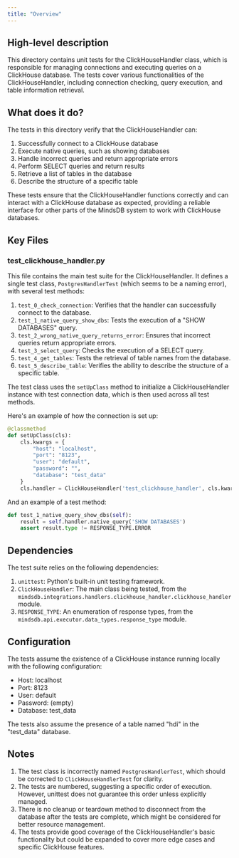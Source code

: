 ```yaml
---
title: "Overview"
---
```


## High-level description
This directory contains unit tests for the ClickHouseHandler class, which is responsible for managing connections and executing queries on a ClickHouse database. The tests cover various functionalities of the ClickHouseHandler, including connection checking, query execution, and table information retrieval.

## What does it do?
The tests in this directory verify that the ClickHouseHandler can:
1. Successfully connect to a ClickHouse database
2. Execute native queries, such as showing databases
3. Handle incorrect queries and return appropriate errors
4. Perform SELECT queries and return results
5. Retrieve a list of tables in the database
6. Describe the structure of a specific table

These tests ensure that the ClickHouseHandler functions correctly and can interact with a ClickHouse database as expected, providing a reliable interface for other parts of the MindsDB system to work with ClickHouse databases.

## Key Files

### test_clickhouse_handler.py
This file contains the main test suite for the ClickHouseHandler. It defines a single test class, `PostgresHandlerTest` (which seems to be a naming error), with several test methods:

1. `test_0_check_connection`: Verifies that the handler can successfully connect to the database.
2. `test_1_native_query_show_dbs`: Tests the execution of a "SHOW DATABASES" query.
3. `test_2_wrong_native_query_returns_error`: Ensures that incorrect queries return appropriate errors.
4. `test_3_select_query`: Checks the execution of a SELECT query.
5. `test_4_get_tables`: Tests the retrieval of table names from the database.
6. `test_5_describe_table`: Verifies the ability to describe the structure of a specific table.

The test class uses the `setUpClass` method to initialize a ClickHouseHandler instance with test connection data, which is then used across all test methods.

Here's an example of how the connection is set up:

```python
@classmethod
def setUpClass(cls):
    cls.kwargs = {
        "host": "localhost",
        "port": "8123",
        "user": "default",
        "password": "",
        "database": "test_data"
    }
    cls.handler = ClickHouseHandler('test_clickhouse_handler', cls.kwargs)
```

And an example of a test method:

```python
def test_1_native_query_show_dbs(self):
    result = self.handler.native_query('SHOW DATABASES')
    assert result.type != RESPONSE_TYPE.ERROR
```

## Dependencies
The test suite relies on the following dependencies:

1. `unittest`: Python's built-in unit testing framework.
2. `ClickHouseHandler`: The main class being tested, from the `mindsdb.integrations.handlers.clickhouse_handler.clickhouse_handler` module.
3. `RESPONSE_TYPE`: An enumeration of response types, from the `mindsdb.api.executor.data_types.response_type` module.

## Configuration
The tests assume the existence of a ClickHouse instance running locally with the following configuration:

- Host: localhost
- Port: 8123
- User: default
- Password: (empty)
- Database: test_data

The tests also assume the presence of a table named "hdi" in the "test_data" database.

## Notes
1. The test class is incorrectly named `PostgresHandlerTest`, which should be corrected to `ClickHouseHandlerTest` for clarity.
2. The tests are numbered, suggesting a specific order of execution. However, unittest does not guarantee this order unless explicitly managed.
3. There is no cleanup or teardown method to disconnect from the database after the tests are complete, which might be considered for better resource management.
4. The tests provide good coverage of the ClickHouseHandler's basic functionality but could be expanded to cover more edge cases and specific ClickHouse features.